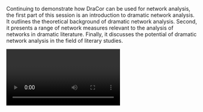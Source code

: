 Continuing to demonstrate how DraCor can be used for network analysis, the first part of this session is an introduction to dramatic network analysis. It outlines the theoretical background of dramatic network analysis. Second, it presents a range of network measures relevant to the analysis of networks in dramatic literature. Finally, it discusses the potential of dramatic network analysis in the field of literary studies.

<Video provider="youtube" id="X18jmGm-KbU?si=nDkZFafrMpYDJlXG">

</Video>
